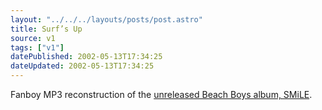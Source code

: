 ```yaml
---
layout: "../../../layouts/posts/post.astro"
title: Surf’s Up
source: v1
tags: ["v1"]
datePublished: 2002-05-13T17:34:25
dateUpdated: 2002-05-13T17:34:25
---
```


Fanboy MP3 reconstruction of the [unreleased Beach Boys album, SMiLE][1].

[1]: http://users2.ev1.net/~bigrynz/ "Beach Boys SMiLE information and MP3s"
